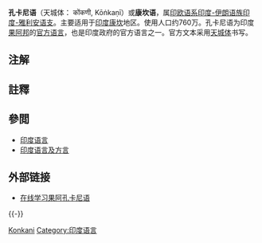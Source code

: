 {{NoteTA
|1=zh-hk:果阿;zh-cn:果阿;zh-tw:果亞;
|2=zh-hans:马哈拉施特拉;zh-hant:馬哈拉施特拉;zh-tw:馬哈拉什特拉;
|3=zh-hans:卡纳塔克;zh-hant:卡納塔克; zh-tw:卡納塔卡;
}}
{{Infobox language
| name = 孔卡尼语
| nativename = ''कोंकणी''
| pronunciation = {{IPA-all|kõkɳi|}}
| ethnicity = {{link-en|孔卡尼人|Konkani people}}
| image = Konkani written in Devanagari script.png
| imagesize = 200px
| imagecaption = {{longitem|孔卡尼语[[天成文|天成文]]书写}}
| states = [[印度|印度]]
| region = [[康坎|康坎]]，包含[[卡纳塔克邦|卡纳塔克邦]]、[[马哈拉施特拉邦|马哈拉施特拉邦]]、[[果阿邦|果阿邦]]，以及[[喀拉拉邦|喀拉拉邦]]和[[古吉拉特邦|古吉拉特邦]][[当斯县|当斯县]]的一部分；也包含[[达德拉-纳加尔哈维利|达德拉-纳加尔哈维利]]和[[达曼-第乌|达曼-第乌]]中央直辖区
孔卡尼语使用者也遍布美国、英国、[[肯尼亚|肯尼亚]]<ref name="kenya">{{cite book|last=Whiteley |first=Wilfred Howell |title=Language in Kenya|year= 1974|publisher=Oxford University Press|page=589}}</ref>、[[乌干达|乌干达]]、[[波斯湾|波斯湾]]<ref name="curzon">{{cite book|last=Kurzon|first=Denis|title=Where East looks West: success in English in Goa and on the Konkan Coast Volume 125 of Multilingual matters|year=2004|publisher=Multilingual Matters |isbn=978-1-85359-673-5|page=158}}</ref>和[[葡萄牙|葡萄牙]]
| speakers = {{sigfig|2.257|2}}百万
| date = 2011年调查
| ref = <ref>{{Cite web|url=http://www.censusindia.gov.in/2011Census/Language_MTs.html|title=Statement 1: Abstract of speakers' strength of languages and mother tongues - 2011|publisher=Office of the Registrar General & Census Commissioner, India|website=www.censusindia.gov.in|access-date=2018-07-07|archive-date=2019-07-16|archive-url=https://web.archive.org/web/20190716072837/http://censusindia.gov.in/2011Census/Language_MTs.html|dead-url=no}}</ref>
| familycolor = Indo-European
| fam2 = [[印度-伊朗语族|印度-伊朗语族]]
| fam3 = [[印度-雅利安语支|印度-雅利安语支]]
| fam4 = [[印度-雅利安语支|南部子语支]]
| fam5 = {{link-en|马拉地-孔卡尼语组|Marathi-Konkani languages}}
| dia1 = '''方言组'''：{{link-en|卡纳里孔卡尼语|Canarese Konkani|卡纳里方言}}、果阿方言
| dia2 = '''独立方言'''：{{link-en|马瓦尼语|Malvani language|马瓦尼方言}}、班加罗尔方言、{{link-en|吉特巴万孔卡尼语|Chitpavani Konkani|吉特巴万方言}}、安图资方言、巴迪斯卡方言、撒西提方言、达尔迪方言、帕尼卡方言
| script = '''过去'''：[[婆罗米文|婆罗米文]]、{{link-en|果阿卡纳达文|Goykanadi}}<br />'''现在'''：[[天成文|天成文]]（官方）<ref group="note">天成文已迅速发展为官方文字。</ref>、[[拉丁文|拉丁文]]<ref group="note">拉丁文并非法定官方文字，但果阿邦此前通过一项条例允许在官方交流中使用拉丁文，而这项条例已被各个行政部门不同程度接受。例如[http://panchayatsgoa.gov.in/Panchayat_Raj_Act_and_Rules.pdf 1996年果阿邦村民委员会条例] {{Wayback|url=http://panchayatsgoa.gov.in/Panchayat_Raj_Act_and_Rules.pdf |date=20170622115102 }}规定选举使用的各种表格必须同时以拉丁文和天成文书写。</ref>、[[卡纳达文|卡纳达文]]<ref group="note">卡纳达文并非法定文字，然而在卡纳塔卡邦的孔卡尼语则确实使用卡纳达文，而非天成文。</ref>以及[[马拉雅拉姆文|马拉雅拉姆文]]。<ref name="MadhaviSardesai">[http://www.india-seminar.com/2004/543/543%20madhavi%20sardesai.htm Mother Tongue blues] {{Wayback|url=http://www.india-seminar.com/2004/543/543%20madhavi%20sardesai.htm |date=20210210231644 }} – Madhavi Sardesai</ref>
| nation = {{flag|India}}
| agency = 果阿邦的多所大学及{{link-en|果阿邦政府|Government of Goa|政府}}<ref name="official">{{cite web |url=http://india.gov.in/allimpfrms/allacts/419.pdf |title=The Goa Daman and Diu Official Language Act |publisher=Government of India |accessdate=2010年3月5日 |deadurl=yes |archiveurl=https://web.archive.org/web/20090304010627/http://india.gov.in/allimpfrms/allacts/419.pdf |archivedate=2009年3月4日 }}</ref>
| iso2 = kok
| iso3 = kok
| lc1 = gom
| ld1 = 果阿孔卡尼语
| lc2 = knn
| ld2 = {{link-en|马哈施特拉孔卡尼语|Maharashtrian Konkani}}
| glotto = goan1235
| glottoname = Goan Konkani
| glotto2 = konk1267
| glottoname2 = Konkani
| glottorefname2=Maharashtrian Konkani
| map = Geographic_Distribution_of_Native_Konkani_Speakers.png
| mapcaption = 孔卡尼语母语使用者分布
| notice = Indic
| notice2 = IPA
}}

'''孔卡尼语'''（天城体： कोंकणी, Kōṅkaṇī）或'''康坎语'''，属[[印欧语系|印欧语系]][[印度-伊朗语族|印度-伊朗语族]][[印度-雅利安语支|印度-雅利安语支]]。主要适用于[[印度|印度]][[康坎|康坎]]地区。使用人口约760万。孔卡尼语为印度[[果阿邦|果阿邦]]的[[官方语言|官方语言]]，也是印度政府的官方语言之一。官方文本采用[[天城体|天城体]]书写。

==注解==
{{reflist|group=note|30em}}

==註釋==
{{reflist|2}}

==參閲==
*[[印度语言|印度语言]]
*[[印度语言及方言|印度语言及方言]]

== 外部链接 ==
{{Commons category|Konkani}}
{{InterWiki|code=gom}}
*[https://web.archive.org/web/20090208104244/http://goa-world.com/GOA/konkani/ 在线学习果阿孔卡尼语]
{{-}}
{{印度語言|state=collapsed}}
{{India-stub}}
{{Lang-stub}}

{{Authority control}}
[[Category:印度官方語言|Konkani]]
[[Category:印度语言|Category:印度语言]]